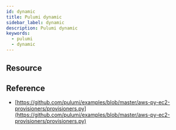 ```yaml
---
id: dynamic
title: Pulumi dynamic
sidebar_label: dynamic
description: Pulumi dynamic
keywords:
  - pulumi
  - dynamic
---
```


## Resource

## Reference

- [https://github.com/pulumi/examples/blob/master/aws-py-ec2-provisioners/provisioners.py](https://github.com/pulumi/examples/blob/master/aws-py-ec2-provisioners/provisioners.py)
